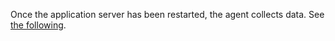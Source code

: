 Once the application server has been restarted, the agent collects data. See [the following](/java/install-check).

